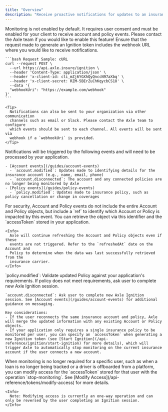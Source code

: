 ```yaml
---
title: "Overview"
description: "Receive proactive notifications for updates to an insurance policy, such as policy cancellation or change in coverages."
---
```


<Warning>
  Monitoring is not enabled by default. It requires user consent and must be
  enabled for your client to receive account and policy events. Please contact
  the Axle team if you would like to enable this feature!
</Warning>

<Steps>
  <Step title="Configure Ignition to receive webhooks" titleSize="h3">
    Ensure that the request made to generate an Ignition token includes the webhook URL where you would like to receive notifications.

    ```bash Request Sample: cURL
    curl --request POST \
      --url https://api.axle.insure/ignition \
      --header 'Content-Type: application/json' \
      --header 'x-client-id: cli_mZj6YGXhQyQnccN97aXbq' \
      --header 'x-client-secret: RZM-5BErZuChKqycbCS1O' \
      --data '{
      "webhookUri": "https://example.com/webhook"
    }'
    ```

    <Tip>
      Notifications can also be sent to your organization via other communication
      channels such as email or Slack. Please contact the Axle team to configure
      which events should be sent to each channel. All events will be sent via
      webhook if a `webhookUri` is provided.
    </Tip>

  </Step>
  <Step title="Process Account and Policy events" titleSize="h3">
    Notifications will be triggered by the following events and will need to be processed by your application.

    - [Account events](/guides/account-events)
      - `account.modified`: Updates made to identifying details for the insurance account (e.g., name, email, phone)
      - `account.disconnected`: The account and any connected policies are no longer being monitored by Axle
    - [Policy events](/guides/policy-events)
      - `policy.modified`: Updates made to insurance policy, such as policy cancellation or change in coverages

  </Step>
  <Step title="Retrieve Account or Policy object" titleSize="h3">
    For security, Account and Policy events do not include the entire Account and Policy objects, but include a `ref` to identify which Account or Policy is impacted by this event. You can retrieve the object via this identifier and the `accessToken` stored in your application.

    <Info>
      Axle will continue refreshing the Account and Policy objects even if these
      events are not triggered. Refer to the `refreshedAt` date on the Account and
      Policy to determine when the data was last successfully retrieved from the
      insurance carrier.
    </Info>

  </Step>
  <Step title="Validate against requirements and contact user if action is required" titleSize="h3">
    `policy.modified`: Validate updated Policy against your application's requirements. If policy does not meet requirements, ask user to complete new Axle Ignition session.
    
    `account.disconnected`: Ask user to complete new Axle Ignition session. See [Account events](/guides/account-events) for additional guidance on messaging.

    Key considerations:
    - If the user reconnects the same insurance account and policy, Axle will merge the updated information with any existing Account or Policy objects.
    - If your application only requires a single insurance policy to be monitored per user, you can specify an `accessToken` when generating a new Ignition token (see [Start Ignition](/api-reference/ignition/start-ignition) for more details), which will trigger Axle to automatically stop monitoring on the current insurance account if the user connects a new account.

  </Step>
  <Step title="If needed, stop monitoring for connected Account for user" titleSize="h3">
    When monitoring is no longer required for a specific user, such as when a loan is no longer being tracked or a driver is offboarded from a platform, you can modify access for the `accessToken` stored for that user with the operation `stop-monitoring`. See [Modify Access](/api-reference/tokens/modify-access) for more details.

    <Info>
      Note: Modifying access is currently an one-way operation and can only be reversed by the user completing an Ignition session.
    </Info>

  </Step>
</Steps>
